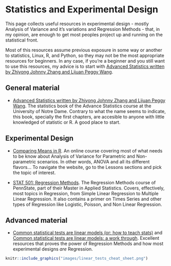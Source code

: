 # Statistics and Experimental Design

This page collects useful resources in experimental design - mostly Analysis of Variance and it's variations and Regression Methods - that, in my opinion, are enough to get most peoples project up and running on the statistical front. 

Most of this resources assume previous exposure in some way or another to statistics, Linux, R, and Python, so they may not be the most appropriate resources for beginners. In any case, if you're a beginner and you still want to use this resources, my advice is to start with [Advanced Statistics written by Zhiyong Johnny Zhang and Lijuan Peggy Wang](https://advstats.psychstat.org).

## General material
* [Advanced Statistics written by Zhiyong Johnny Zhang and Lijuan Peggy Wang](https://advstats.psychstat.org). The statistics book of the Advance Statistics course at the University of Notre Dame. Contrary to what the name seems to indicate, this book, specially the first chapters, are accesible to anyone with little knowledged of statistic or R. A good place to start.

## Experimental Design
* [Comparing Means in R](https://www.datanovia.com/en/classes/comparing-means-in-r/). An online course covering most of what needs to be know about Analysis of Variance for Parametric and Non-parametric scenarios. In other words, ANOVA and all its different flavors... To navigate the website, go to the Lessons sections and pick the topic of interest.

* [STAT 501: Regression Methods](https://online.stat.psu.edu/stat501/). The Regression Methods course of PennState, part of their Master in Applied Statistics. Covers, effectively, most topics in Regression, from Simple Linear Regression to Multiple Linear Regression. It also contains a primer on Times Series and other types of Regression like Logistic, Poisson, and Non Linear Regression.

## Advanced material 
* [Common statistical tests are linear models (or: how to teach stats)](https://lindeloev.github.io/tests-as-linear/#1_the_simplicity_underlying_common_tests) and [Common statistical tests are linear models: a work through](https://steverxd.github.io/Stat_tests/). Excellent resources that proves the power of Regression Methods and how most experimental designs *are* Regression.
```r
knitr::include_graphics("images/linear_tests_cheat_sheet.png")
```


